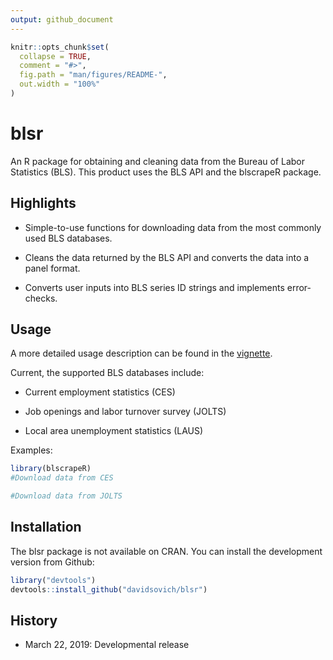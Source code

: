 ```yaml
---
output: github_document
---
```


<!-- README.md is generated from README.Rmd. Please edit that file -->

```r
knitr::opts_chunk$set(
  collapse = TRUE,
  comment = "#>",
  fig.path = "man/figures/README-",
  out.width = "100%"
)
```
# blsr

An R package for obtaining and cleaning data from the Bureau of Labor Statistics (BLS). This product uses the BLS API and the blscrapeR package.  

## Highlights

- Simple-to-use functions for downloading data from the most commonly used BLS databases. 

- Cleans the data returned by the BLS API and converts the data into a panel format. 

- Converts user inputs into BLS series ID strings and implements error-checks. 

## Usage

A more detailed usage description can be found in the [vignette](www.davidsovich.com). 

Current, the supported BLS databases include:

- Current employment statistics (CES)

- Job openings and labor turnover survey (JOLTS)

- Local area unemployment statistics (LAUS)

Examples:

```r
library(blscrapeR)
#Download data from CES

#Download data from JOLTS

```

## Installation

The blsr package is not available on CRAN. You can install the development version from Github:

```r
library("devtools")
devtools::install_github("davidsovich/blsr")
```

## History

- March 22, 2019: Developmental release
